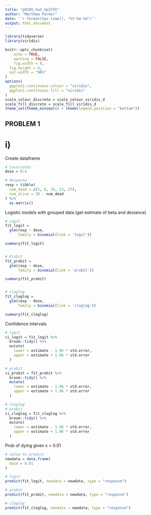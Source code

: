 ```yaml
---
title: "p8105_hw3_mp3745"
author: "Matthew Parker"
date: '`r format(Sys.time(), "%Y-%m-%d")`'
output: html_document
---
```


```r
library(tidyverse)
library(viridis)

knitr::opts_chunk$set(
	echo = TRUE,
	warning = FALSE,
	fig.width = 8, 
  fig.height = 6,
  out.width = "90%"
)
options(
  ggplot2.continuous.colour = "viridis",
  ggplot2.continuous.fill = "viridis"
)
scale_colour_discrete = scale_colour_viridis_d
scale_fill_discrete = scale_fill_viridis_d
theme_set(theme_minimal() + theme(legend.position = "bottom"))
```

## PROBLEM 1
# i)

Create dataframe
```r
# Covariates
dose = 0:4

# Response
resp = tibble(
  num_dead = c(2, 8, 15, 23, 27),
  num_alive = 30 - num_dead
) %>% 
  as.matrix() 
```

Logistic models with grouped data (get estimate of beta and deviance)
```r
# Logit
fit_logit = 
  glm(resp ~ dose, 
      family = binomial(link = 'logit'))

summary(fit_logit) 


# Probit
fit_probit = 
  glm(resp ~ dose, 
      family = binomial(link = 'probit'))

summary(fit_probit)


# cloglog
fit_cloglog = 
  glm(resp ~ dose, 
      family = binomial(link = 'cloglog'))

summary(fit_cloglog)
```

Confidence intervals
```r
# logit
ci_logit = fit_logit %>% 
  broom::tidy() %>% 
  mutate(
    lower = estimate - 1.96 * std.error,
    upper = estimate + 1.96 * std.error
  )

# probit
ci_probit = fit_probit %>% 
  broom::tidy() %>% 
  mutate(
    lower = estimate - 1.96 * std.error,
    upper = estimate + 1.96 * std.error
  )

# cloglog
# probit
ci_cloglog = fit_cloglog %>% 
  broom::tidy() %>% 
  mutate(
    lower = estimate - 1.96 * std.error,
    upper = estimate + 1.96 * std.error
  )
```

Prob of dying given x = 0.01
```r
# value to predict
newdata = data.frame(
  dose = 0.01
)

# logit
predict(fit_logit, newdata = newdata, type = "response")

# probit
predict(fit_probit, newdata = newdata, type = "response")

# cloglog
predict(fit_cloglog, newdata = newdata, type = "response")

```







